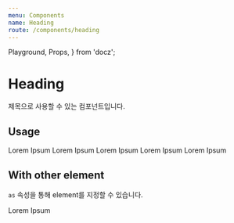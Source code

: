 ```yaml
---
menu: Components
name: Heading
route: /components/heading
---
```


  Playground,
  Props,
} from 'docz';

# Heading

제목으로 사용할 수 있는 컴포넌트입니다.

<Props of={Heading} />

## Usage

<Playground>
  <Heading level={1}>
    Lorem Ipsum
  </Heading>
  <Heading level={2}>
    Lorem Ipsum
  </Heading>
  <Heading level={3}>
    Lorem Ipsum
  </Heading>
  <Heading level={4}>
    Lorem Ipsum
  </Heading>
  <Heading level={5}>
    Lorem Ipsum
  </Heading>
</Playground>

## With other element

`as` 속성을 통해 element를 지정할 수 있습니다.

<Playground>
  <Heading level={2} as="h1">
    Lorem Ipsum
  </Heading>
</Playground>
